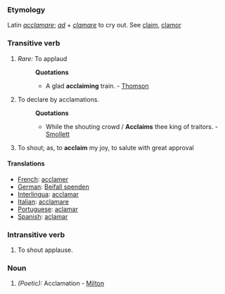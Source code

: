 ===Etymology===
Latin ''[[acclamare]]''; ''[[ad]]'' + ''[[clamare]]'' to cry out. See [[claim]], [[clamor]]
===Transitive verb===
#''Rare:'' To applaud
#:'''Quotations'''
#:*A glad '''acclaiming''' train. - [[Thomson]]
#To declare by acclamations.
#:'''Quotations'''
#:*While the shouting crowd / '''Acclaims''' thee king of traitors. - [[Smollett]]
#To shout; as, to '''acclaim''' my joy, to salute with great approval
====Translations====
*[[French]]: [[acclamer]]
*[[German]]: [[Beifall spenden]]
*[[Interlingua]]: [[acclamar]]
*[[Italian]]: [[acclamare]]
*[[Portuguese]]: [[aclamar]]
*[[Spanish]]: [[aclamar]]
===Intransitive verb===
#To shout applause.

===Noun===
#''(Poetic):'' Acclamation - [[Milton]]